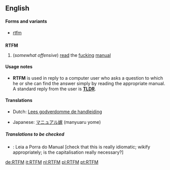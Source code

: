 ==English==

====Forms and variants====
*[[rtfm]]

==={{initialism}}===
'''RTFM'''

#{{internet}} (''somewhat offensive'') [[read]] the [[fucking]] [[manual]]

====Usage notes====
*'''RTFM''' is used in reply to a computer user who asks a question to which he or she can find the answer simply by reading the appropriate manual.  A standard reply from the user is '''[[TLDR]]'''.

====Translations====
<!--Note: Provide ABBREVIATIONS where these exist and ensure translations are IDIOMATIC-->
{{top}}
*Dutch: [[Lees godverdomme de handleiding]]
{{mid}}
*Japanese: [[マニュアル嫁]] (manyuaru yome)
{{bottom}}

=====Translations to be checked=====
<!--Remove this section once all of the translations below have been moved into the tables above.-->
{{checktrans}}
*{{ttbc|Portuguese}}: Leia a Porra do Manual [check that this is really idiomatic; wikify appropriately; is the capitalisation really necessary?]

[[de:RTFM]]
[[it:RTFM]]
[[nl:RTFM]]
[[pl:RTFM]]
[[pt:RTFM]]